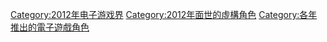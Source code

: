 {{Portal|电子游戏}}
{{cat topic in year| topic=推出的電子遊戲角色| year=2012}}

[[Category:2012年电子游戏界|Category:2012年电子游戏界]]
[[Category:2012年面世的虛構角色|Category:2012年面世的虛構角色]]
[[Category:各年推出的電子遊戲角色|Category:各年推出的電子遊戲角色]]